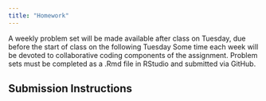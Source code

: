 ```yaml
---
title: "Homework"
---
```


A weekly problem set will be made available after class on Tuesday, due before the start of class on the following Tuesday Some time each week will be devoted to collaborative coding components of the assignment. Problem sets must be completed as a .Rmd file in RStudio and submitted via GitHub. 


## Submission Instructions

 